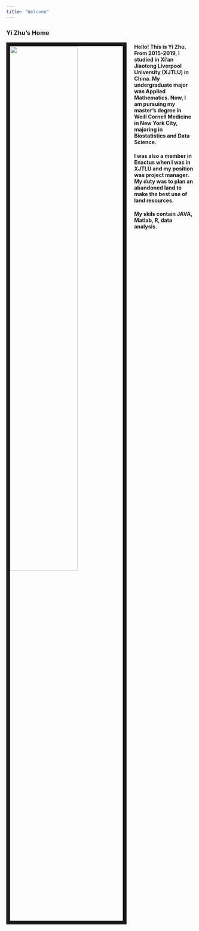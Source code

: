 ```yaml
---
title: "Welcome"
---
```


### Yi Zhu's Home

<link rel="stylesheet" href="styles.css" type="text/css">


<img src = "C:\WeillCornellMedicine\1semester\DataScience1\curryz427.github.io\YiZhu.jpg" style="width: 60%;
border: 10px solid; margin-right: 20px" align = "left">

#### Hello! This is Yi Zhu. From 2015-2019, I studied in Xi'an Jiaotong Liverpool University (XJTLU) in China. My undergraduate major was Applied Mathematics. Now, I am pursuing my master's degree in  Weill Cornell Medicine in New York City, majoring in Biostatistics and Data Science. 


#### I was also a member in Enactus when I was in XJTLU and my position was project manager. My duty was to plan an abandoned land to make the best use of land resources. 


#### My skils contain JAVA, Matlab, R, data analysis.